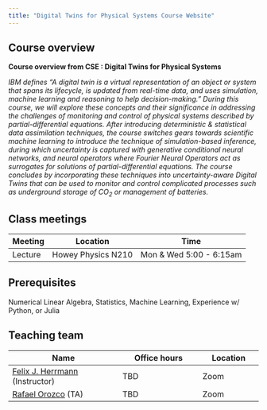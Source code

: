```yaml
---
title: "Digital Twins for Physical Systems Course Website"
---
```


## Course overview

**Course overview from CSE : Digital Twins for Physical Systems**

*IBM defines "A digital twin is a virtual representation of an object or system that spans its lifecycle, is updated from real-time data, and uses simulation, machine learning and reasoning to help decision-making." During this course, we will explore these concepts and their significance in addressing the challenges of monitoring and control of physical systems described by partial-differential equations. After introducing deterministic & statistical data assimilation techniques, the course switches gears towards scientific machine learning to introduce the technique of simulation-based inference, during which uncertainty is captured with generative conditional neural networks, and neural operators where Fourier Neural Operators act as surrogates for solutions of partial-differential equations. The course concludes by incorporating these techniques into uncertainty-aware Digital Twins that can be used to monitor and control complicated processes such as underground storage of CO~2~ or management of batteries.*

<!-- Intro to data science and statistical thinking. Learn to explore, visualize,and analyze data to understand natural phenomena, investigate patterns, model outcomes,and make predictions, and do so in a reproducible and shareable manner. Gain experience in data wrangling and munging, exploratory data analysis, predictive modeling, data visualization, and effectively communicating results. Work on problems and case studies inspired by and based on real-world questions and data. The course will focus on the R statistical computing language. -->

## Class meetings

| Meeting | Location | Time                   |
|---------|----------|------------------------|
| Lecture | Howey Physics N210  | Mon & Wed 5:00 - 6:15am |

## Prerequisites

Numerical Linear Algebra, Statistics, Machine Learning, Experience w/ Python, or Julia

## Teaching team 

| Name                 | Office hours   | Location   |
|----------------------|----------------|------------|
| [Felix J. Herrmann](mailto:felix.herrmann@gatech.edu) (Instructor)    | TBD            | Zoom       |
| [Rafael Orozco](mailto:rorozco@gatech.edu) (TA) | TBD            | Zoom       |


